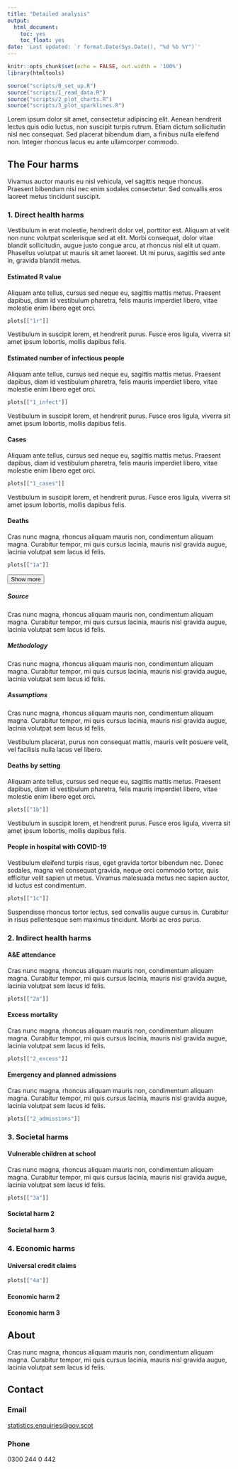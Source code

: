 ---
title: "Detailed analysis"
output:
  html_document:
    toc: yes
    toc_float: yes
date: 'Last updated: `r format.Date(Sys.Date(), "%d %b %Y")`'
---

<script>
  $(document).ready(function(){
    $head = $('#header');
    $head.prepend('<a href=\"https://www.gov.scot\"><img src=\"images/scotgovlogo.svg\" style=\"float: right; height: 38px;\"  alt=\"Scottish Government logo\"/></a>')
  });
</script>


```{r setup, include=FALSE}
knitr::opts_chunk$set(echo = FALSE, out.width = '100%')
library(htmltools)

source("scripts/0_set_up.R")
source("scripts/1_read_data.R")
source("scripts/2_plot_charts.R")
source("scripts/3_plot_sparklines.R")
```

Lorem ipsum dolor sit amet, consectetur adipiscing elit. Aenean hendrerit lectus quis odio luctus, non suscipit turpis rutrum. Etiam dictum sollicitudin nisl nec consequat. Sed placerat bibendum diam, a finibus nulla eleifend non. Integer rhoncus lacus eu ante ullamcorper commodo.

## The Four harms

Vivamus auctor mauris eu nisl vehicula, vel sagittis neque rhoncus. Praesent bibendum nisi nec enim sodales consectetur. Sed convallis eros laoreet metus tincidunt suscipit.

### 1. Direct health harms

Vestibulum in erat molestie, hendrerit dolor vel, porttitor est. Aliquam at velit non nunc volutpat scelerisque sed at elit. Morbi consequat, dolor vitae blandit sollicitudin, augue justo congue arcu, at rhoncus nisl elit ut quam. Phasellus volutpat ut mauris sit amet laoreet. Ut mi purus, sagittis sed ante in, gravida blandit metus.

#### Estimated R value

Aliquam ante tellus, cursus sed neque eu, sagittis mattis metus. Praesent dapibus, diam id vestibulum pharetra, felis mauris imperdiet libero, vitae molestie enim libero eget orci.
```{r}
plots[["1r"]]
```

Vestibulum in suscipit lorem, et hendrerit purus. Fusce eros ligula, viverra sit amet ipsum lobortis, mollis dapibus felis.

#### Estimated number of infectious people

Aliquam ante tellus, cursus sed neque eu, sagittis mattis metus. Praesent dapibus, diam id vestibulum pharetra, felis mauris imperdiet libero, vitae molestie enim libero eget orci.
```{r}
plots[["1_infect"]]
```

Vestibulum in suscipit lorem, et hendrerit purus. Fusce eros ligula, viverra sit amet ipsum lobortis, mollis dapibus felis.

#### Cases

Aliquam ante tellus, cursus sed neque eu, sagittis mattis metus. Praesent dapibus, diam id vestibulum pharetra, felis mauris imperdiet libero, vitae molestie enim libero eget orci.
```{r}
plots[["1_cases"]]
```

Vestibulum in suscipit lorem, et hendrerit purus. Fusce eros ligula, viverra sit amet ipsum lobortis, mollis dapibus felis.

#### Deaths

Cras nunc magna, rhoncus aliquam mauris non, condimentum aliquam magna. Curabitur tempor, mi quis cursus lacinia, mauris nisl gravida augue, lacinia volutpat sem lacus id felis.

```{r}
plots[["1a"]]
```
<button class="btn btn-link" data-toggle="collapse" data-target="#BlockName"> Show more
<span class="glyphicon glyphicon-plus-sign" aria-hidden="true"></span>
</button>  
<div id="BlockName" class="collapse">  

##### Source
Cras nunc magna, rhoncus aliquam mauris non, condimentum aliquam magna. Curabitur tempor, mi quis cursus lacinia, mauris nisl gravida augue, lacinia volutpat sem lacus id felis.

##### Methodology
Cras nunc magna, rhoncus aliquam mauris non, condimentum aliquam magna. Curabitur tempor, mi quis cursus lacinia, mauris nisl gravida augue, lacinia volutpat sem lacus id felis.

##### Assumptions
Cras nunc magna, rhoncus aliquam mauris non, condimentum aliquam magna. Curabitur tempor, mi quis cursus lacinia, mauris nisl gravida augue, lacinia volutpat sem lacus id felis.

</div>

Vestibulum placerat, purus non consequat mattis, mauris velit posuere velit, vel facilisis nulla lacus vel libero.

#### Deaths by setting

Aliquam ante tellus, cursus sed neque eu, sagittis mattis metus. Praesent dapibus, diam id vestibulum pharetra, felis mauris imperdiet libero, vitae molestie enim libero eget orci.
```{r}
plots[["1b"]]
```

Vestibulum in suscipit lorem, et hendrerit purus. Fusce eros ligula, viverra sit amet ipsum lobortis, mollis dapibus felis.

#### People in hospital with COVID-19

Vestibulum eleifend turpis risus, eget gravida tortor bibendum nec. Donec sodales, magna vel consequat gravida, neque orci commodo tortor, quis efficitur velit sapien ut metus. Vivamus malesuada metus nec sapien auctor, id luctus est condimentum.

```{r}
plots[["1c"]]
```

Suspendisse rhoncus tortor lectus, sed convallis augue cursus in. Curabitur in risus pellentesque sem maximus tincidunt. Morbi ac eros purus.

### 2. Indirect health harms

#### A&E attendance

Cras nunc magna, rhoncus aliquam mauris non, condimentum aliquam magna. Curabitur tempor, mi quis cursus lacinia, mauris nisl gravida augue, lacinia volutpat sem lacus id felis.

```{r}
plots[["2a"]]
```

#### Excess mortality
Cras nunc magna, rhoncus aliquam mauris non, condimentum aliquam magna. Curabitur tempor, mi quis cursus lacinia, mauris nisl gravida augue, lacinia volutpat sem lacus id felis.

```{r}
plots[["2_excess"]]
```

#### Emergency and planned admissions
Cras nunc magna, rhoncus aliquam mauris non, condimentum aliquam magna. Curabitur tempor, mi quis cursus lacinia, mauris nisl gravida augue, lacinia volutpat sem lacus id felis.

```{r}
plots[["2_admissions"]]
```

### 3. Societal harms

#### Vulnerable children at school 

Cras nunc magna, rhoncus aliquam mauris non, condimentum aliquam magna. Curabitur tempor, mi quis cursus lacinia, mauris nisl gravida augue, lacinia volutpat sem lacus id felis.

```{r}
plots[["3a"]]
```

#### Societal harm 2
#### Societal harm 3

### 4. Economic harms

#### Universal credit claims
```{r}
plots[["4a"]]
```

#### Economic harm 2
#### Economic harm 3

## About
Cras nunc magna, rhoncus aliquam mauris non, condimentum aliquam magna. Curabitur tempor, mi quis cursus lacinia, mauris nisl gravida augue, lacinia volutpat sem lacus id felis.

## Contact
### Email
[statistics.enquiries@gov.scot](mailto:statistics.enquiries@gov.scot)

### Phone
0300 244 0 442